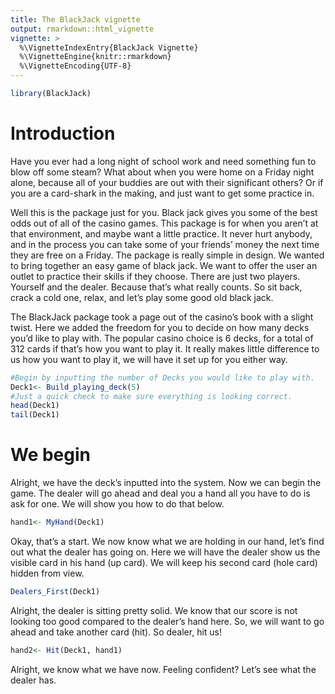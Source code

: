 ```yaml
---
title: The BlackJack vignette
output: rmarkdown::html_vignette
vignette: >
  %\VignetteIndexEntry{BlackJack Vignette}
  %\VignetteEngine{knitr::rmarkdown}
  %\VignetteEncoding{UTF-8}
---
```



```r
library(BlackJack)
```

# Introduction

<p> Have you ever had a long night of school work and need something fun to blow off some steam? What about when you were home on a Friday night alone, because all of your buddies are out with their significant others?  Or if you are a card-shark in the making, and just want to get some practice in.</p>

<p>Well this is the package just for you. Black jack gives you some of the best odds out of all of the casino games. This package is for when you aren't at that environment, and maybe want a little practice. It never hurt anybody, and in the process you can take some of your friends' money the next time they are free on a Friday. The package is really simple in design. We wanted to bring together an easy game of black jack. We want to offer the user an outlet to practice their skills if they choose. There are just two players. Yourself and the dealer. Because that's what really counts. So sit back, crack a cold one, relax, and let's play some good old black jack. <p> 

<p> The BlackJack package took a page out of the casino's book with a slight twist. Here we added the freedom for you to decide on how many decks you'd like to play with. The popular casino choice is 6 decks, for a total of 312 cards if that's how you want to play it. It really makes little difference to us how you want to play it, we will have it set up for you either way. 
```r
#Begin by inputting the number of Decks you would like to play with. 
Deck1<- Build_playing_deck(5)
#Just a quick check to make sure everything is looking correct. 
head(Deck1)
tail(Deck1)
```

# We begin

Alright, we have the deck's inputted into the system. Now we can begin the game. The dealer will go ahead and deal you a hand all you have to do is ask for one. We will show you how to do that below. 

```r
hand1<- MyHand(Deck1)
```
Okay, that's a start. We now know what we are holding in our hand, let's find out what the dealer has going on. Here we will have the dealer show us the visible card in his hand (up card). We will keep his second card (hole card) hidden from view. 
```r
Dealers_First(Deck1)
```
Alright, the dealer is sitting pretty solid. We know that our score is not looking too good compared to the dealer's hand here. So, we will want to go ahead and take another card (hit). So dealer, hit us!

```r
hand2<- Hit(Deck1, hand1)
```
Alright, we know what we have now. Feeling confident? Let's see what the dealer has. 


